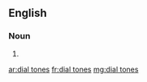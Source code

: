 ==English==

===Noun===
{{head|en|plural|head=[[dial]] [[tone]]s}}

# {{plural of|dial tone|lang=en}}

[[ar:dial tones]]
[[fr:dial tones]]
[[mg:dial tones]]